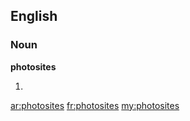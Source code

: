 ==English==

===Noun===
'''photosites'''

# {{plural of|[[photosite]]}}

[[ar:photosites]]
[[fr:photosites]]
[[my:photosites]]